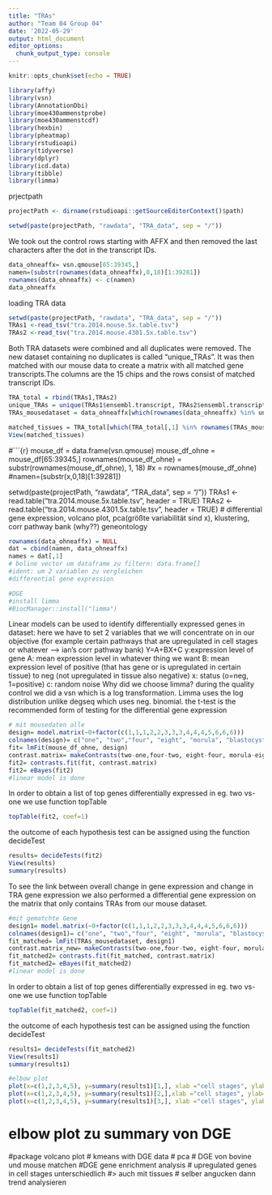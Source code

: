 ```yaml
---
title: "TRAs"
author: "Team 04 Group 04"
date: '2022-05-29'
output: html_document
editor_options: 
  chunk_output_type: console
---
```


```r
knitr::opts_chunk$set(echo = TRUE)
```

```r
library(affy)
library(vsn)
library(AnnotationDbi)
library(moe430ammenstprobe)
library(moe430ammenstcdf)
library(hexbin)
library(pheatmap)
library(rstudioapi)
library(tidyverse)
library(dplyr)
library(icd.data)
library(tibble)
library(limma)
```

prjectpath
```r
projectPath <- dirname(rstudioapi::getSourceEditorContext()$path)
```

```r
setwd(paste(projectPath, "rawdata", "TRA_data", sep = "/"))
```

We took out the control rows starting with AFFX and then removed the last characters after the dot in the transcript IDs.
```r
data_ohneaffx= vsn.qmouse[65:39345,]
namen=(substr(rownames(data_ohneaffx),0,18)[1:39281])
rownames(data_ohneaffx) <- c(namen)
data_ohneaffx
```

loading TRA data
```r
setwd(paste(projectPath, "rawdata", "TRA_data", sep = "/"))
TRAs1 <-read_tsv("tra.2014.mouse.5x.table.tsv")
TRAs2 <-read_tsv("tra.2014.mouse.4301.5x.table.tsv")
```

Both TRA datasets were combined and all duplicates were removed. The new dataset containing no duplicates is called "unique_TRAs". It was then matched with our mouse data to create a matrix with all matched gene transcripts.The columns are the 15 chips and the rows consist of matched transcript IDs.
```r
TRA_total = rbind(TRAs1,TRAs2)
unique_TRAs = unique(TRAs1$ensembl.transcript, TRAs2$ensembl.transcript)
TRAs_mousedataset = data_ohneaffx[which(rownames(data_ohneaffx) %in% unique_TRAs),]
```

```r
matched_tissues = TRA_total[which(TRA_total[,1] %in% rownames(TRAs_mousedataset)),]
View(matched_tissues)
```

#```{r}
mouse_df = data.frame(vsn.qmouse)
mouse_df_ohne = mouse_df[65:39345,]
rownames(mouse_df_ohne) = substr(rownames(mouse_df_ohne), 1, 18)
#x = rownames(mouse_df_ohne)
#namen=(substr(x,0,18)[1:39281])

setwd(paste(projectPath, "rawdata", "TRA_data", sep = "/"))
TRAs1 <-read.table("tra.2014.mouse.5x.table.tsv", header = TRUE)
TRAs2 <-read.table("tra.2014.mouse.4301.5x.table.tsv", header = TRUE)
# differential gene expression, volcano plot, pca(größte variabilität sind x), klustering, corr pathway bank (why??) geneontology 

```r
rownames(data_ohneaffx) = NULL
dat = cbind(namen, data_ohneaffx)
names = dat[,1]
# boline vector um dataframe zu filtern: data.frame[]
#ident: um 2 variablen zu vergleichen 
#differential gene expression 

```


````r
#DGE
#install limma
#BiocManager::install("limma")
`````
Linear models can be used to identify differentially expressed genes in dataset: here we have to set 2 variables that we will concentrate on in our objective (for example certain pathways that are upregulated in cell stages or whatever --> ian's corr pathway bank)
Y=A+BX+C
y:expression level of gene 
A: mean expression level in whatever thing we want
B: mean expression level of positive (that has gene or is upregulated in certain tissue) to neg (not upregulated in tissue also negative)
x: status (o=neg, 1=positive)
c: random noise
Why did we choose limma? during the quality control we did a vsn which is a log transformation. Limma uses the log distribution unlike degseq which uses neg. binomial. the t-test is the recommended form of testing for the differential gene expression
```r
# mit mousedaten alle
design= model.matrix(~0+factor(c(1,1,1,2,2,3,3,3,4,4,4,5,6,6,6)))
colnames(design)= c("one", "two","four", "eight", "morula", "blastocyst")
fit= lmFit(mouse_df_ohne, design)
contrast.matrix= makeContrasts(two-one,four-two, eight-four, morula-eight, blastocyst-morula,levels = design)
fit2= contrasts.fit(fit, contrast.matrix)
fit2= eBayes(fit2)
#linear model is done
```
In order to obtain a list of top genes differentially expressed in eg. two vs-one we use function topTable
```r
topTable(fit2, coef=1)
```
the outcome of each hypothesis test can be assigned using the function decideTest
```r
results= decideTests(fit2)
View(results)
summary(results)
```
To see the link between overall change in gene expression and change in TRA gene expression we also performed a differential gene expression on the matrix that only contains TRAs from our mouse dataset.
```r
#mit gematchte Gene
design1= model.matrix(~0+factor(c(1,1,1,2,2,3,3,3,4,4,4,5,6,6,6)))
colnames(design1)= c("one", "two","four", "eight", "morula", "blastocyst")
fit_matched= lmFit(TRAs_mousedataset, design1)
contrast.matrix_new= makeContrasts(two-one,four-two, eight-four, morula-eight, blastocyst-morula,levels = design1)
fit_matched2= contrasts.fit(fit_matched, contrast.matrix)
fit_matched2= eBayes(fit_matched2)
#linear model is done
```
In order to obtain a list of top genes differentially expressed in eg. two vs-one we use function topTable
```r
topTable(fit_matched2, coef=1)
```
the outcome of each hypothesis test can be assigned using the function decideTest
```r
results1= decideTests(fit_matched2)
View(results1)
summary(results1)
```
```r
#elbow plot
plot(x=c(1,2,3,4,5), y=summary(results1)[1,], xlab ="cell stages", ylab="sum of downregulated genes", type = "l")
plot(x=c(1,2,3,4,5), y=summary(results1)[2,],xlab ="cell stages", ylab="sum of  genes with no siginificant change", type = "l")
plot(x=c(1,2,3,4,5), y=summary(results1)[3,], xlab ="cell stages", ylab="sum of upregulated genes", type = "l")
```
# elbow plot zu summary von DGE
#package volcano plot
# kmeans with DGE data
# pca
# DGE von bovine und mouse matchen
#DGE gene enrichment analysis
# upregulated genes in cell stages unterschiedlich
#> auch mit tissues
# selber angucken dann trend analysieren
